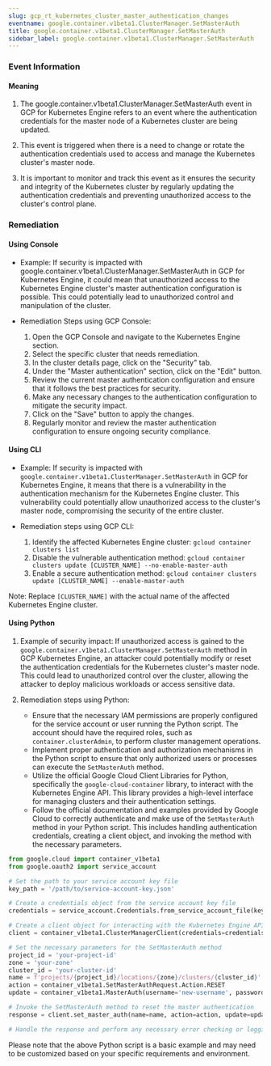 ```yaml
--- 
slug: gcp_rt_kubernetes_cluster_master_authentication_changes
eventname: google.container.v1beta1.ClusterManager.SetMasterAuth
title: google.container.v1beta1.ClusterManager.SetMasterAuth
sidebar_label: google.container.v1beta1.ClusterManager.SetMasterAuth
---
```

                       
### Event Information

#### Meaning

1. The google.container.v1beta1.ClusterManager.SetMasterAuth event in GCP for Kubernetes Engine refers to an event where the authentication credentials for the master node of a Kubernetes cluster are being updated.

2. This event is triggered when there is a need to change or rotate the authentication credentials used to access and manage the Kubernetes cluster's master node.

3. It is important to monitor and track this event as it ensures the security and integrity of the Kubernetes cluster by regularly updating the authentication credentials and preventing unauthorized access to the cluster's control plane.

### Remediation

#### Using Console

- Example: If security is impacted with google.container.v1beta1.ClusterManager.SetMasterAuth in GCP for Kubernetes Engine, it could mean that unauthorized access to the Kubernetes Engine cluster's master authentication configuration is possible. This could potentially lead to unauthorized control and manipulation of the cluster.

- Remediation Steps using GCP Console:
  1. Open the GCP Console and navigate to the Kubernetes Engine section.
  2. Select the specific cluster that needs remediation.
  3. In the cluster details page, click on the "Security" tab.
  4. Under the "Master authentication" section, click on the "Edit" button.
  5. Review the current master authentication configuration and ensure that it follows the best practices for security.
  6. Make any necessary changes to the authentication configuration to mitigate the security impact.
  7. Click on the "Save" button to apply the changes.
  8. Regularly monitor and review the master authentication configuration to ensure ongoing security compliance.

#### Using CLI

- Example: If security is impacted with `google.container.v1beta1.ClusterManager.SetMasterAuth` in GCP for Kubernetes Engine, it means that there is a vulnerability in the authentication mechanism for the Kubernetes Engine cluster. This vulnerability could potentially allow unauthorized access to the cluster's master node, compromising the security of the entire cluster.

- Remediation steps using GCP CLI:
  1. Identify the affected Kubernetes Engine cluster: `gcloud container clusters list`
  2. Disable the vulnerable authentication method: `gcloud container clusters update [CLUSTER_NAME] --no-enable-master-auth`
  3. Enable a secure authentication method: `gcloud container clusters update [CLUSTER_NAME] --enable-master-auth`

Note: Replace `[CLUSTER_NAME]` with the actual name of the affected Kubernetes Engine cluster.

#### Using Python

1. Example of security impact: If unauthorized access is gained to the `google.container.v1beta1.ClusterManager.SetMasterAuth` method in GCP Kubernetes Engine, an attacker could potentially modify or reset the authentication credentials for the Kubernetes cluster's master node. This could lead to unauthorized control over the cluster, allowing the attacker to deploy malicious workloads or access sensitive data.

2. Remediation steps using Python:
   - Ensure that the necessary IAM permissions are properly configured for the service account or user running the Python script. The account should have the required roles, such as `container.clusterAdmin`, to perform cluster management operations.
   - Implement proper authentication and authorization mechanisms in the Python script to ensure that only authorized users or processes can execute the `SetMasterAuth` method.
   - Utilize the official Google Cloud Client Libraries for Python, specifically the `google-cloud-container` library, to interact with the Kubernetes Engine API. This library provides a high-level interface for managing clusters and their authentication settings.
   - Follow the official documentation and examples provided by Google Cloud to correctly authenticate and make use of the `SetMasterAuth` method in your Python script. This includes handling authentication credentials, creating a client object, and invoking the method with the necessary parameters.

```python
from google.cloud import container_v1beta1
from google.oauth2 import service_account

# Set the path to your service account key file
key_path = '/path/to/service-account-key.json'

# Create a credentials object from the service account key file
credentials = service_account.Credentials.from_service_account_file(key_path)

# Create a client object for interacting with the Kubernetes Engine API
client = container_v1beta1.ClusterManagerClient(credentials=credentials)

# Set the necessary parameters for the SetMasterAuth method
project_id = 'your-project-id'
zone = 'your-zone'
cluster_id = 'your-cluster-id'
name = f'projects/{project_id}/locations/{zone}/clusters/{cluster_id}'
action = container_v1beta1.SetMasterAuthRequest.Action.RESET
update = container_v1beta1.MasterAuth(username='new-username', password='new-password')

# Invoke the SetMasterAuth method to reset the master authentication
response = client.set_master_auth(name=name, action=action, update=update)

# Handle the response and perform any necessary error checking or logging
```

Please note that the above Python script is a basic example and may need to be customized based on your specific requirements and environment.


 
